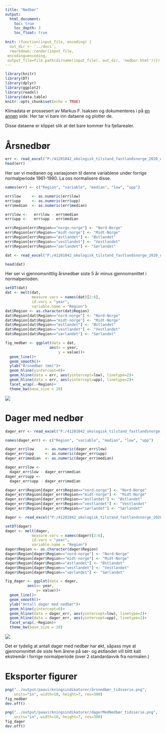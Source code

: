 ```yaml
---
title: "Nedbør"
output:
  html_document:
    toc: true
    toc_depth: 3
    toc_float: true
    
knit: (function(input_file, encoding) {
  out_dir <- '../docs';
  rmarkdown::render(input_file,
 encoding=encoding,
 output_file=file.path(dirname(input_file), out_dir, 'nedbor.html'))})
---
```


```r
library(knitr)
library(DT)
library(dplyr)
library(ggplot2)
library(readxl)
library(data.table)
knitr::opts_chunk$set(echo = TRUE)
```

Klimadata er prossesert av Markus F. Isaksen og dokumenteres i på [en annen](klima-databehandling.html) side. Her tar vi bare inn dataene og plotter de.

Disse dataene er klippet slik at det bare kommer fra fjellarealer. 

# Årsnedbør

```r
err <- read_excel("P:/41201042_okologisk_tilstand_fastlandsnorge_2020_dataanaly/fjell2021/data/Klima/Sum nedbør/sumPrecip_med.xlsx")
head(err)
```
Her ser vi medianen og variasjonen til denne variablene under forrige normalperiode 1961-1990. La oss normalisere disse.

```r
names(err) <- c("Region", "variable", "median", "low", "upp")

err$low     <- as.numeric(err$low)
err$upp     <- as.numeric(err$upp)
err$median  <- as.numeric(err$median)

err$low <-   err$low - err$median
err$upp <-   err$upp - err$median
```

```r
err$Region[err$Region=="norge-norge"] <- "Nord-Norge"
err$Region[err$Region=="midt-norge"] <- "Midt-Norge"
err$Region[err$Region=="østlandet"] <- "Østlandet"
err$Region[err$Region=="vestlandet"] <- "Vestlandet"
err$Region[err$Region=="sørlandet"] <- "Sørlandet"

```


```r
dat <- read_excel("P:/41201042_okologisk_tilstand_fastlandsnorge_2020_dataanaly/fjell2021/data/Klima/Sum nedbør/sumPrecip_diff.xlsx")

head(dat)
```
Her ser vi gjennomsnittlig årsnedbør siste 5 år minus gjennomsnittet i normalperioden.

```r
setDT(dat)
dat <- melt(dat,
            measure.vars = names(dat)[2:6],
            id.vars = "year",
            variable.name = "Region")
dat$Region <- as.character(dat$Region)
dat$Region[dat$Region=="nord-norge"] <- "Nord-Norge"
dat$Region[dat$Region=="midt-norge"] <- "Midt-Norge"
dat$Region[dat$Region=="østlandet"] <- "Østlandet"
dat$Region[dat$Region=="vestlandet"] <- "Vestlandet"
dat$Region[dat$Region=="sørlandet"] <- "Sørlandet"
```



```r
fig_nedbør <- ggplot(data = dat,
                    aes(x = year, 
                        y = value))+
  geom_line()+
  geom_smooth()+
  ylab("Årsnedbør (mm)")+
  geom_hline(yintercept=0)+
  geom_hline(data = err, aes(yintercept=low), linetype=2)+
  geom_hline(data = err, aes(yintercept=upp), linetype=2)+
  facet_wrap(.~Region)+
  theme_bw(base_size = 20)
```
![](../output/paavirkningsindikatorer/årsnedbør_tidsserie.png)

# Dager med nedbør

```r
dager_err <- read_excel("P:/41201042_okologisk_tilstand_fastlandsnorge_2020_dataanaly/fjell2021/data/Klima/Dager med nedbør/daysPrecip_med.xlsx")
```

```r
names(dager_err) <- c("Region", "variable", "median", "low", "upp")

dager_err$low     <- as.numeric(dager_err$low)
dager_err$upp     <- as.numeric(dager_err$upp)
dager_err$median  <- as.numeric(dager_err$median)

dager_err$low <- 
  dager_err$low - dager_err$median
dager_err$upp <- 
  dager_err$upp - dager_err$median
```

```r
dager_err$Region[dager_err$Region=="nord-norge"] <- "Nord-Norge"
dager_err$Region[dager_err$Region=="midt-norge"] <- "Midt-Norge"
dager_err$Region[dager_err$Region=="østlandet"] <- "Østlandet"
dager_err$Region[dager_err$Region=="vestlandet"] <- "Vestlandet"
dager_err$Region[dager_err$Region=="sørlandet"] <- "Sørlandet"
```

```r
dager <- read_excel("P:/41201042_okologisk_tilstand_fastlandsnorge_2020_dataanaly/fjell2021/data/Klima/Dager med nedbør/daysPrecip_diff.xlsx")
```

```r
setDT(dager)
dager <- melt(dager,
            measure.vars = names(dager)[2:6],
            id.vars = "year",
            variable.name = "Region")
dager$Region <- as.character(dager$Region)
dager$Region[dager$Region=="nord-norge"] <- "Nord-Norge"
dager$Region[dager$Region=="midt-norge"] <- "Midt-Norge"
dager$Region[dager$Region=="østlandet"] <- "Østlandet"
dager$Region[dager$Region=="vestlandet"] <- "Vestlandet"
dager$Region[dager$Region=="sørlandet"] <- "Sørlandet"
```

```r
fig_dager <- ggplot(data = dager,
          aes(x= year, 
              y= value))+
  geom_line()+
  geom_smooth()+
  ylab("Antall dager med nedbør")+
  geom_hline(yintercept=0)+
  geom_hline(data = dager_err, aes(yintercept=low), linetype=2)+
  geom_hline(data = dager_err, aes(yintercept=upp), linetype=2)+
  facet_wrap(.~Region)+
  theme_bw(base_size = 20)
```
![](../output/paavirkningsindikatorer/dagerMedNedbør_tidsserie.png)

Det er tydelig at antall dager med nedbør har økt, såpass mye at gjennomsnittet de siste fem årene på sør- og østlandet vill blitt kalt ekstremår i forrige normalperiode (over 2 standardavvik fra normalen.)

# Eksporter figurer
```r
png("../output/paavirkningsindikatorer/årsnedbør_tidsserie.png", 
    units="in", width=10, height=7, res=300)
fig_nedbør
dev.off()
```
```r
png("../output/paavirkningsindikatorer/dagerMedNedbør_tidsserie.png", 
    units="in", width=10, height=7, res=300)
fig_dager
dev.off()
```
